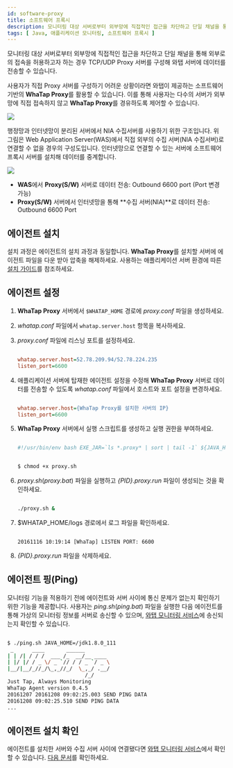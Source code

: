 ```yaml
---
id: software-proxy
title: 소프트웨어 프록시
description: 모니터링 대상 서버로부터 외부망에 직접적인 접근을 차단하고 단일 채널을 통해 외부 접속을 허용할 수 있습니다.
tags: [ Java, 애플리케이션 모니터링, 소프트웨어 프록시 ]
---
```


모니터링 대상 서버로부터 외부망에 직접적인 접근을 차단하고 단일 채널을 통해 외부로의 접속을 허용하고자 하는 경우 TCP/UDP Proxy
서버를 구성해 와탭 서버에 데이터를 전송할 수 있습니다.

사용자가 직접 Proxy 서버를 구성하기 어려운 상황이라면 와탭이 제공하는 소프트웨어 기반의 **WhaTap Proxy**를 활용할 수 있습니다. 
이를 통해 사용자는 다수의 서버가 외부망에 직접 접속하지 않고 **WhaTap Proxy**를 경유하도록 제어할 수 있습니다.

![](/img/agent_proxy_01.png)

행정망과 인터넷망이 분리된 서버에서 NIA 수집서버를 사용하기 위한 구조입니다. 위 그림은 Web Application Server(WAS)에서 직접 외부의 수집 서버(NIA 수집서버)로 연결할 수 없을 경우의 구성도입니다. 인터넷망으로 연결할 수 있는 서버에 소프트웨어 프록시 서버를 설치해 데이터를 중계합니다.

![](/img/agent_proxy_02.png)

* **WAS**에서 **Proxy(S/W)** 서버로 데이터 전송: Outbound 6600 port (Port 변경 가능)
* **Proxy(S/W)** 서버에서 인터넷망을 통해 **수집 서버(NIA)**로 데이터 전송: Outbound 6600 Port

## 에이전트 설치

설치 과정은 에이전트의 설치 과정과 동일합니다. **WhaTap Proxy**를 설치할 서버에 에이전트 파일을 다운 받아 압축을 해제하세요. 사용하는 애플리케이션 서버 환경에 따른 [설치 가이드](install-agent#download-agent)를 참조하세요.

## 에이전트 설정

1. **WhaTap Proxy** 서버에서 `$WHATAP_HOME` 경로에 *proxy.conf* 파일을 생성하세요.

1. *whatap.conf* 파일에서 `whatap.server.host` 항목을 복사하세요.

1. *proxy.conf* 파일에 리스닝 포트를 설정하세요.

    ```ini title='proxy.conf 예시'

    whatap.server.host=52.78.209.94/52.78.224.235 
    listen_port=6600

    ```

1. 애플리케이션 서버에 탑재한 에이전트 설정을 수정해 **WhaTap Proxy** 서버로 데이터를 전송할 수 있도록 *whatap.conf* 파일에서 호스트와 포트 설정을 변경하세요.

    ```ini title='whatap.conf 예시'

    whatap.server.host={WhaTap Proxy를 설치한 서버의 IP}  
    listen_port=6600

    ```

1. **WhaTap Proxy** 서버에서 실행 스크립트를 생성하고 실행 권한을 부여하세요.

    ```bash title='proxy.sh 예시 (Windows: proxy.bat)'

    #!/usr/bin/env bash EXE_JAR=`ls *.proxy* | sort | tail -1` ${JAVA_HOME}/bin/java ${JAVA_OPTS} -jar $EXE_JAR

    ```

    ```bash title='실행 권한 부여'

    $ chmod +x proxy.sh

    ```

1. *proxy.sh*(*proxy.bat*) 파일을 실행하고 *{PID}.proxy.run* 파일이 생성되는 것을 확인하세요.

    ```bash

    ./proxy.sh &

    ```

1. $WHATAP_HOME/logs 경로에서 로그 파일을 확인하세요.

    ```text

    20161116 10:19:14 [WhaTap] LISTEN PORT: 6600

    ```

1. *{PID}.proxy.run* 파일을 삭제하세요.


## 에이전트 핑(Ping)

모니터링 기능을 적용하기 전에 에이전트와 서버 사이에 통신 문제가 없는지 확인하기 위한 기능을 제공합니다. 사용자는 *ping.sh*(*ping.bat*) 파일을 실행한 다음 에이전트를 통해 가상의 모니터링 정보를 서버로 송신할 수 있으며, [와탭 모니터링 서비스](https://service.whatap.io)에 송신되는지 확인할 수 있습니다.

```bash title='ping.sh (Windows: ping.bat)'

$ ./ping.sh JAVA_HOME=/jdk1.8.0_111 
 _      ____       ______
| | /| / / /  ___ /_  __/__ ____
| |/ |/ / _ \/ _ `// / / _ `/ _ \
|__/|__/_//_/\_,_//_/  \_,_/ .__/
                         /_/
Just Tap, Always Monitoring 
WhaTap Agent version 0.4.5 
20161207 20161208 09:02:25.003 SEND PING DATA 
20161208 09:02:25.510 SEND PING DATA 
...

```

## 에이전트 설치 확인

에이전트를 설치한 서버와 수집 서버 사이에 연결됐다면 [와탭 모니터링 서비스](https://service.whatap.io)에서 확인할 수 있습니다. [다음 문서](install-check)를 확인하세요.